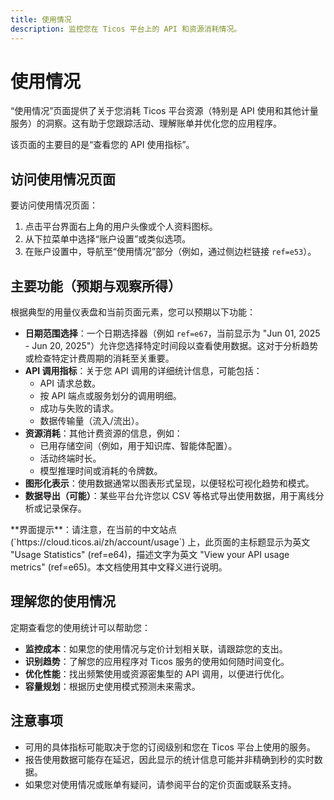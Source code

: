 ```yaml
---
title: 使用情况
description: 监控您在 Ticos 平台上的 API 和资源消耗情况。
---
```


# 使用情况

“使用情况”页面提供了关于您消耗 Ticos 平台资源（特别是 API 使用和其他计量服务）的洞察。这有助于您跟踪活动、理解账单并优化您的应用程序。

该页面的主要目的是“查看您的 API 使用指标”。

## 访问使用情况页面

要访问使用情况页面：

1.  点击平台界面右上角的用户头像或个人资料图标。
2.  从下拉菜单中选择“账户设置”或类似选项。
3.  在账户设置中，导航至“使用情况”部分（例如，通过侧边栏链接 `ref=e53`）。

## 主要功能（预期与观察所得）

根据典型的用量仪表盘和当前页面元素，您可以预期以下功能：

-   **日期范围选择**：一个日期选择器（例如 `ref=e67`，当前显示为 "Jun 01, 2025 - Jun 20, 2025"）允许您选择特定时间段以查看使用数据。这对于分析趋势或检查特定计费周期的消耗至关重要。
-   **API 调用指标**：关于您 API 调用的详细统计信息，可能包括：
    -   API 请求总数。
    -   按 API 端点或服务划分的调用明细。
    -   成功与失败的请求。
    -   数据传输量（流入/流出）。
-   **资源消耗**：其他计费资源的信息，例如：
    -   已用存储空间（例如，用于知识库、智能体配置）。
    -   活动终端时长。
    -   模型推理时间或消耗的令牌数。
-   **图形化表示**：使用数据通常以图表形式呈现，以便轻松可视化趋势和模式。
-   **数据导出（可能）**：某些平台允许您以 CSV 等格式导出使用数据，用于离线分析或记录保存。

<div class="nx-mt-6 nx-rounded-lg nx-bg-blue-100 nx-p-4 nx-text-sm nx-text-blue-900 dark:nx-bg-blue-500/20 dark:nx-text-blue-200">
  **界面提示**：请注意，在当前的中文站点 (`https://cloud.ticos.ai/zh/account/usage`) 上，此页面的主标题显示为英文 "Usage Statistics" (ref=e64)，描述文字为英文 "View your API usage metrics" (ref=e65)。本文档使用其中文释义进行说明。
</div>

## 理解您的使用情况

定期查看您的使用统计可以帮助您：

-   **监控成本**：如果您的使用情况与定价计划相关联，请跟踪您的支出。
-   **识别趋势**：了解您的应用程序对 Ticos 服务的使用如何随时间变化。
-   **优化性能**：找出频繁使用或资源密集型的 API 调用，以便进行优化。
-   **容量规划**：根据历史使用模式预测未来需求。

## 注意事项

-   可用的具体指标可能取决于您的订阅级别和您在 Ticos 平台上使用的服务。
-   报告使用数据可能存在延迟，因此显示的统计信息可能并非精确到秒的实时数据。
-   如果您对使用情况或账单有疑问，请参阅平台的定价页面或联系支持。
